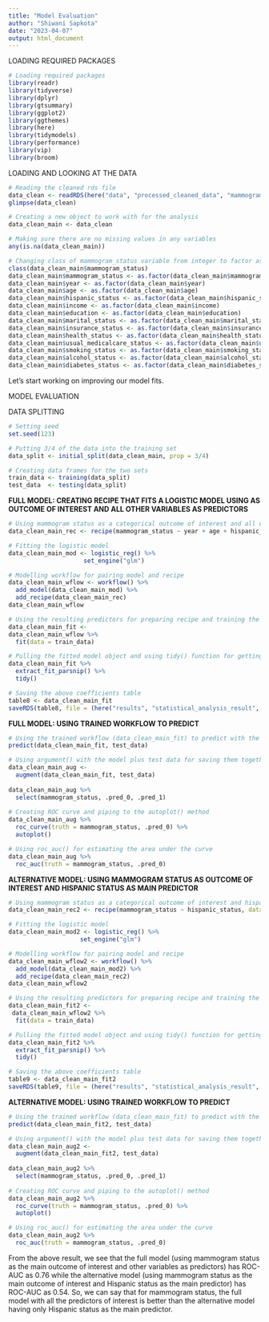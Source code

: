 ```yaml
---
title: "Model Evaluation"
author: "Shiwani Sapkota"
date: "2023-04-07"
output: html_document
---
```


LOADING REQUIRED PACKAGES

```r
# Loading required packages
library(readr)
library(tidyverse)
library(dplyr)
library(gtsummary)
library(ggplot2)
library(ggthemes)
library(here)
library(tidymodels)
library(performance)
library(vip)
library(broom)
```

LOADING AND LOOKING AT THE DATA

```r
# Reading the cleaned rds file
data_clean <- readRDS(here("data", "processed_cleaned_data", "mammogram_ses_clean.rds"))
glimpse(data_clean)

# Creating a new object to work with for the analysis
data_clean_main <- data_clean

# Making sure there are no missing values in any variables
any(is.na(data_clean_main))

# Changing class of mammogram_status variable from integer to factor as we can't use mammogram_status (main outcome) as an integer while preparing recipe and training the model
class(data_clean_main$mammogram_status)
data_clean_main$mammogram_status <- as.factor(data_clean_main$mammogram_status)
data_clean_main$year <- as.factor(data_clean_main$year)
data_clean_main$age <- as.factor(data_clean_main$age)
data_clean_main$hispanic_status <- as.factor(data_clean_main$hispanic_status)
data_clean_main$income <- as.factor(data_clean_main$income)
data_clean_main$education <- as.factor(data_clean_main$education)
data_clean_main$marital_status <- as.factor(data_clean_main$marital_status)
data_clean_main$insurance_status <- as.factor(data_clean_main$insurance_status)
data_clean_main$health_status <- as.factor(data_clean_main$health_status)
data_clean_main$usual_medicalcare_status <- as.factor(data_clean_main$usual_medicalcare_status)
data_clean_main$smoking_status <- as.factor(data_clean_main$smoking_status)
data_clean_main$alcohol_status <- as.factor(data_clean_main$alcohol_status)
data_clean_main$diabetes_status <- as.factor(data_clean_main$diabetes_status)
```

Let's start working on improving our model fits. 

MODEL EVALUATION

DATA SPLITTING

```r
# Setting seed
set.seed(123)

# Putting 3/4 of the data into the training set
data_split <- initial_split(data_clean_main, prop = 3/4)

# Creating data frames for the two sets
train_data <- training(data_split)
test_data  <- testing(data_split)
```

**FULL MODEL: CREATING RECIPE THAT FITS A LOGISTIC MODEL USING  AS OUTCOME OF INTEREST AND ALL OTHER VARIABLES AS PREDICTORS**

```r
# Using mammogram status as a categorical outcome of interest and all other variables of interest as predictors
data_clean_main_rec <- recipe(mammogram_status ~ year + age + hispanic_status + income + education + marital_status + region_residence + insurance_status + health_status + usual_medicalcare_status + smoking_status + alcohol_status + diabetes_status, data = train_data)

# Fitting the logistic model
data_clean_main_mod <- logistic_reg() %>% 
                     set_engine("glm")

# Modelling workflow for pairing model and recipe 
data_clean_main_wflow <- workflow() %>% 
  add_model(data_clean_main_mod) %>% 
  add_recipe(data_clean_main_rec)
data_clean_main_wflow

# Using the resulting predictors for preparing recipe and training the model
data_clean_main_fit <- 
data_clean_main_wflow %>% 
  fit(data = train_data)

# Pulling the fitted model object and using tidy() function for getting a tidy tibble of model coefficients
data_clean_main_fit %>% 
  extract_fit_parsnip() %>% 
  tidy()

# Saving the above coefficients table
table8 <- data_clean_main_fit
saveRDS(table8, file = (here("results", "statistical_analysis_result", "2_model_evaluation_result", "logistic_full_model.rds")))
```

**FULL MODEL: USING TRAINED WORKFLOW TO PREDICT**

```r
# Using the trained workflow (data_clean_main_fit) to predict with the unseen test data
predict(data_clean_main_fit, test_data)

# Using argument() with the model plus test data for saving them together
data_clean_main_aug <- 
  augment(data_clean_main_fit, test_data)
  
data_clean_main_aug %>%
  select(mammogram_status, .pred_0, .pred_1)
  
# Creating ROC curve and piping to the autoplot() method
data_clean_main_aug %>% 
  roc_curve(truth = mammogram_status, .pred_0) %>% 
  autoplot()

# Using roc_auc() for estimating the area under the curve 
data_clean_main_aug %>% 
  roc_auc(truth = mammogram_status, .pred_0)
```

**ALTERNATIVE MODEL: USING MAMMOGRAM STATUS AS OUTCOME OF INTEREST AND HISPANIC STATUS AS MAIN PREDICTOR**

```r
# Using mammogram status as a categorical outcome of interest and hispanic status as main predictor
data_clean_main_rec2 <- recipe(mammogram_status ~ hispanic_status, data = train_data)

# Fitting the logistic model
data_clean_main_mod2 <- logistic_reg() %>% 
                    set_engine("glm")

# Modelling workflow for pairing model and recipe 
data_clean_main_wflow2 <- workflow() %>% 
  add_model(data_clean_main_mod2) %>% 
  add_recipe(data_clean_main_rec2)
data_clean_main_wflow2

# Using the resulting predictors for preparing recipe and training the model
data_clean_main_fit2 <- 
 data_clean_main_wflow2 %>% 
  fit(data = train_data)

# Pulling the fitted model object and using tidy() function for getting a tidy tibble of model coefficients
data_clean_main_fit2 %>% 
  extract_fit_parsnip() %>% 
  tidy()

# Saving the above coefficients table
table9 <- data_clean_main_fit2
saveRDS(table9, file = (here("results", "statistical_analysis_result", "2_model_evaluation_result", "logistic_outcome_mainpredictor.rds")))
```

**ALTERNATIVE MODEL: USING TRAINED WORKFLOW TO PREDICT**

```r
# Using the trained workflow (data_clean_main_fit) to predict with the unseen test data
predict(data_clean_main_fit2, test_data)

# Using argument() with the model plus test data for saving them together
data_clean_main_aug2 <- 
  augment(data_clean_main_fit2, test_data)
  
data_clean_main_aug2 %>%
  select(mammogram_status, .pred_0, .pred_1)
  
# Creating ROC curve and piping to the autoplot() method
data_clean_main_aug2 %>% 
  roc_curve(truth = mammogram_status, .pred_0) %>% 
  autoplot()

# Using roc_auc() for estimating the area under the curve 
data_clean_main_aug2 %>% 
  roc_auc(truth = mammogram_status, .pred_0)
```

From the above result, we see that the full model (using mammogram status as the main outcome of interest and other variables as predictors) has ROC-AUC as 0.76 while the alternative model (using mammogram status as the main outcome of interest and Hispanic status as the main predictor) has ROC-AUC as 0.54. So, we can say that for mammogram status, the full model with all the predictors of interest is better than the alternative model having only Hispanic status as the main predictor.
